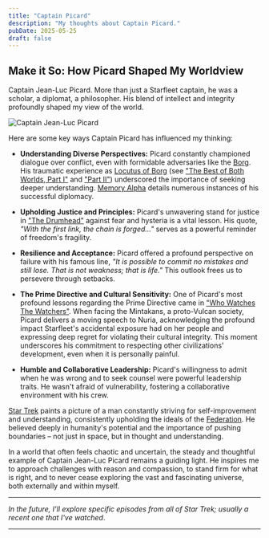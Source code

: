 ```yaml
---
title: "Captain Picard"
description: "My thoughts about Captain Picard."
pubDate: 2025-05-25
draft: false
---
```


## Make it So: How Picard Shaped My Worldview

Captain Jean-Luc Picard. More than just a Starfleet captain, he was a scholar, a diplomat, a philosopher. His blend of intellect and integrity profoundly shaped my view of the world.

![Captain Jean-Luc Picard](https://qmpdliftraf4pov3.public.blob.vercel-storage.com/Picard-9oKK4setvPF2l6ZsG5OvLRbEuYYcEb.webp)

Here are some key ways Captain Picard has influenced my thinking:

* **Understanding Diverse Perspectives:** Picard constantly championed dialogue over conflict, even with formidable adversaries like the [Borg](https://memory-alpha.fandom.com/wiki/Borg). His traumatic experience as [Locutus of Borg](https://memory-alpha.fandom.com/wiki/Locutus_of_Borg) (see ["The Best of Both Worlds, Part I"](https://memory-alpha.fandom.com/wiki/The_Best_of_Both_Worlds,_Part_I_(episode)) and ["Part II"](https://memory-alpha.fandom.com/wiki/The_Best_of_Both_Worlds,_Part_II_(episode))) underscored the importance of seeking deeper understanding. [Memory Alpha](https://memory-alpha.fandom.com/wiki/Memory_Alpha) details numerous instances of his successful diplomacy.

* **Upholding Justice and Principles:** Picard's unwavering stand for justice in ["The Drumhead"](https://memory-alpha.fandom.com/wiki/The_Drumhead_(episode)) against fear and hysteria is a vital lesson. His quote, *"With the first link, the chain is forged..."* serves as a powerful reminder of freedom's fragility.

* **Resilience and Acceptance:** Picard offered a profound perspective on failure with his famous line, *"It is possible to commit no mistakes and still lose. That is not weakness; that is life."* This outlook frees us to persevere through setbacks.

* **The Prime Directive and Cultural Sensitivity:** One of Picard's most profound lessons regarding the Prime Directive came in ["Who Watches The Watchers"](https://memory-alpha.fandom.com/wiki/Who_Watches_The_Watchers_(episode)). When facing the Mintakans, a proto-Vulcan society, Picard delivers a moving speech to Nuria, acknowledging the profound impact Starfleet's accidental exposure had on her people and expressing deep regret for violating their cultural integrity. This moment underscores his commitment to respecting other civilizations' development, even when it is personally painful.

* **Humble and Collaborative Leadership:** Picard's willingness to admit when he was wrong and to seek counsel were powerful leadership traits. He wasn't afraid of vulnerability, fostering a collaborative environment with his crew.

[Star Trek](https://memory-alpha.fandom.com/wiki/Memory_Alpha) paints a picture of a man constantly striving for self-improvement and understanding, consistently upholding the ideals of the [Federation](https://memory-alpha.fandom.com/wiki/Federation). He believed deeply in humanity's potential and the importance of pushing boundaries – not just in space, but in thought and understanding.

In a world that often feels chaotic and uncertain, the steady and thoughtful example of Captain Jean-Luc Picard remains a guiding light. He inspires me to approach challenges with reason and compassion, to stand firm for what is right, and to never cease exploring the vast and fascinating universe, both externally and within myself.

---
 *In the future, I'll explore specific episodes from all of Star Trek; usually a recent one that I've watched*.

---

